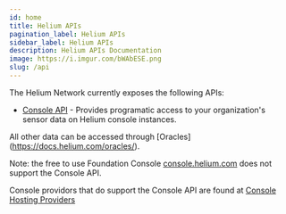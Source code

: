 ```yaml
---
id: home
title: Helium APIs
pagination_label: Helium APIs
sidebar_label: Helium APIs
description: Helium APIs Documentation
image: https://i.imgur.com/bWAbESE.png
slug: /api
---
```


The Helium Network currently exposes the following APIs:

- [Console API](/api/console) - Provides programatic access to your organization's sensor data on
  Helium console instances.

All other data can be accessed through [Oracles] (https://docs.helium.com/oracles/).

  Note: the free to use Foundation Console [console.helium.com](https://console.helium.com) does not
  support the Console API.

  Console providors that do support the Console API are found at
  [Console Hosting Providers](https://docs.helium.com/use-the-network/console/hosting-providers)
